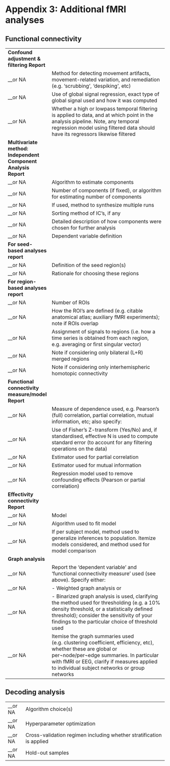 # Appendix 3: Additional fMRI analyses

## Functional connectivity

|                                                                |                                                                                                                                                                                                                                                        |
| -------------------------------------------------------------- | ------------------------------------------------------------------------------------------------------------------------------------------------------------------------------------------------------------------------------------------------------ |
| **Confound adjustment & filtering Report**                     |                                                                                                                                                                                                                                                        |
| \_\_or NA                                                      | Method for detecting movement artifacts, movement-related variation, and remediation (e.g. 'scrubbing', 'despiking', etc)                                                                                                                              |
| \_\_or NA                                                      | Use of global signal regression, exact type of global signal used and how it was computed                                                                                                                                                              |
| \_\_or NA                                                      | Whether a high or lowpass temporal filtering is applied to data, and at which point in the analysis pipeline. Note, any temporal regression model using filtered data should have its regressors likewise filtered                                     |
| **Multivariate method: Independent Component Analysis Report** |                                                                                                                                                                                                                                                        |
| \_\_or NA                                                      | Algorithm to estimate components                                                                                                                                                                                                                       |
| \_\_or NA                                                      | Number of components (if fixed), or algorithm for estimating number of components                                                                                                                                                                      |
| \_\_or NA                                                      | If used, method to synthesize multiple runs                                                                                                                                                                                                            |
| \_\_or NA                                                      | Sorting method of IC's, if any                                                                                                                                                                                                                         |
| \_\_or NA                                                      | Detailed description of how components were chosen for further analysis                                                                                                                                                                                |
| \_\_or NA                                                      | Dependent variable definition                                                                                                                                                                                                                          |
| **For seed-based analyses report**                             |                                                                                                                                                                                                                                                        |
| \_\_or NA                                                      | Definition of the seed region(s)                                                                                                                                                                                                                       |
| \_\_or NA                                                      | Rationale for choosing these regions                                                                                                                                                                                                                   |
| **For region-based analyses report**                           |                                                                                                                                                                                                                                                        |
| \_\_or NA                                                      | Number of ROIs                                                                                                                                                                                                                                         |
| \_\_or NA                                                      | How the ROI's are defined (e.g. citable anatomical atlas; auxiliary fMRI experiments); note if ROIs overlap                                                                                                                                            |
| \_\_or NA                                                      | Assignment of signals to regions (i.e. how a time series is obtained from each region, e.g. averaging or first singular vector)                                                                                                                        |
| \_\_or NA                                                      | Note if considering only bilateral (L+R) merged regions                                                                                                                                                                                                |
| \_\_or NA                                                      | Note if considering only interhemispheric homotopic connectivity                                                                                                                                                                                       |
| **Functional connectivity measure/model Report**               |                                                                                                                                                                                                                                                        |
| \_\_or NA                                                      | Measure of dependence used, e.g. Pearson's (full) correlation, partial correlation, mutual information, etc; also specify:                                                                                                                             |
| \_\_or NA                                                      | Use of Fisher's Z-transform (Yes/No) and, if standardised, effective N is used to compute standard error (to account for any filtering operations on the data)                                                                                         |
| \_\_or NA                                                      | Estimator used for partial correlation                                                                                                                                                                                                                 |
| \_\_or NA                                                      | Estimator used for mutual information                                                                                                                                                                                                                  |
| \_\_or NA                                                      | Regression model used to remove confounding effects (Pearson or partial correlation)                                                                                                                                                                   |
| **Effectivity connectivity Report**                            |                                                                                                                                                                                                                                                        |
| \_\_or NA                                                      | Model                                                                                                                                                                                                                                                  |
| \_\_or NA                                                      | Algorithm used to fit model                                                                                                                                                                                                                            |
| \_\_or NA                                                      | If per subject model, method used to generalize inferences to population. Itemize models considered, and method used for model comparison                                                                                                              |
| **Graph analysis**                                             |                                                                                                                                                                                                                                                        |
| \_\_or NA                                                      | Report the 'dependent variable' and 'functional connectivity measure' used (see above). Specify either:                                                                                                                                                |
| \_\_or NA                                                      | - Weighted graph analysis or                                                                                                                                                                                                                           |
| \_\_or NA                                                      | - Binarized graph analysis is used, clarifying the method used for thresholding (e.g. a 10% density threshold, or a statistically defined threshold); consider the sensitivity of your findings to the particular choice of threshold used             |
| \_\_or NA                                                      | Itemise the graph summaries used (e.g. clustering coefficient, efficiency, etc), whether these are global or per¬node/per¬edge summaries. In particular with fMRI or EEG, clarify if measures applied to individual subject networks or group networks |

## Decoding analysis

|           |                                                                      |
| --------- | -------------------------------------------------------------------- |
| \_\_or NA | Algorithm choice(s)                                                  |
| \_\_or NA | Hyperparameter optimization                                          |
| \_\_or NA | Cross-validation regimen including whether stratification is applied |
| \_\_or NA | Hold-out samples                                                     |
